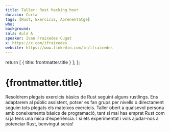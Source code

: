 ```yaml
---
title: Taller: Rust hacking hour
duracio: Curta
tags: [Rust, Exercicis, Aprenentatge]
who: 
background: 
sala: Aula A
speaker: Ivan Fraixedes Cugat
x: https://x.com/ifraixedes
website: https://www.linkedin.com/in/ifraixedes
---
```



  return [
    { title: frontmatter.title }
  ];
};

<Tags tags={frontmatter.tags} sala={frontmatter.sala} />

# {frontmatter.title}

Resoldrem plegats exercicis bàsics de Rust seguint alguns rustlings. Ens adaptarem al públic assistent, potser es fan grups per nivells o directament seguim tots plegats els mateixos exercicis. Taller obert a qualsevol persona amb coneixements bàsics de programació, tant si mai has emprat Rust com si ja tens una mica d’experiència. I si ets experimentat i vols ajudar-nos a potenciar Rust, benvingut seràs!

<Speaker name={frontmatter.speaker} x={frontmatter.x} website={frontmatter.website} />
